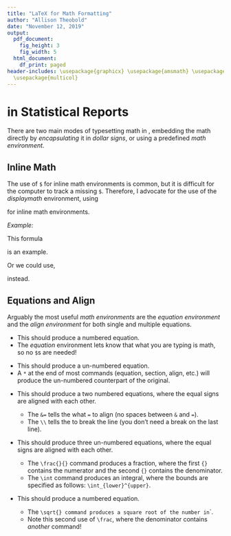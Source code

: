 ```yaml
---
title: "LaTeX for Math Formatting"
author: "Allison Theobold"
date: "November 12, 2019"
output:
  pdf_document:
    fig_height: 3
    fig_width: 5
  html_document:
    df_print: paged
header-includes: \usepackage{graphicx} \usepackage{amsmath} \usepackage{amssymb} \usepackage{color}
  \usepackage{multicol}
---
```


# \LaTeX    in Statistical Reports  

There are two main modes of typesetting math in \LaTeX, embedding the math directly by *encapsulating* it in *dollar signs*, or using a predefined *math environment*.


## Inline Math  

The use of `$` for inline math environments is common, but it is difficult for the computer to track a missing `$`. Therefore, I advocate for the use of the *displaymath* environment, using 
\begin{verbatim} 
\[
math equation
\] 
\end{verbatim} for inline math environments.  

\vspace{1cm}

*Example:* 

This formula 
\begin{verbatim}
$f(x) = x^2$
\end{verbatim}
is an example. 

Or we could use,
\begin{verbatim}
\[ f(x) = x^2 \]
\end{verbatim} 
instead.

\pagebreak

## Equations and Align  

Arguably the most useful *math environments* are the *equation environment* and the *align environment* for both single and multiple equations. 

\vspace{1cm}

\begin{verbatim}
\begin{equation}
  1 + 2 = 3 
\end{equation}
\end{verbatim}

\begin{equation}
  1 + 2 = 3 
\end{equation}

* This should produce a numbered equation.  
* The *equation* environment lets \LaTeX know that what you are typing is math, so no `$`s are needed!  

\vspace{1cm}

\begin{verbatim}
\begin{equation*}
  1 = 3 - 2
\end{equation*}
\end{verbatim}

\begin{equation*}
  1 = 3 - 2
\end{equation*}

* This should produce a un-numbered equation.  
* A `*` at the end of most \LaTeX commands (equation, section, align, etc.) will produce the un-numbered counterpart of the original. 

\vspace{1cm}

\begin{verbatim}
\begin{align}
  1 + 2 &= 3 \\
  1 &= 3 - 2
\end{align}
\end{verbatim}

\begin{align}
  1 + 2 &= 3 \\
  1 &= 3 - 2
\end{align}

* This should produce a two numbered equations, where the equal signs are aligned with each other.  

    + The `&=` tells the \emph{align environment} what `=` to align (no spaces between `&` and `=`).   
    + The `\\` tells the \emph{align environment} to break the line (you don't need a break on the last line). 
    
\pagebreak

\begin{verbatim}
\begin{align*}
  f(x) &= x^2 \\
  g(x) &= \frac{1}{x} \\
  F(x) &= \int^a_b \frac{1}{3}x^3
\end{align*}
\end{verbatim}

\begin{align*}
  f(x) &= x^2\\
  g(x) &= \frac{1}{x}\\
  F(x) &= \int^a_b \frac{1}{3}x^3
\end{align*}

* This should produce three un-numbered equations, where the equal signs are aligned with each other.  

    + The `\frac{}{}` command produces a fraction, where the first `{}` contains the numerator and the second `{}` contains the denominator.  
    + The `\int` command produces an integral, where the bounds are specified as follows: `\int_{lower}^{upper}`.  

\vspace{1cm}

\begin{verbatim}    
\begin{equation}
\frac{1}{\sqrt{x}}
\end{equation}
\end{verbatim}

\begin{equation}
\frac{1}{\sqrt{x}}
\end{equation}

* This should produce a numbered equation.  

    + The `\sqrt{} command produces a square root of the number in `{}`.   
    + Note this second use of `\frac`, where the denominator contains *another* command!      
